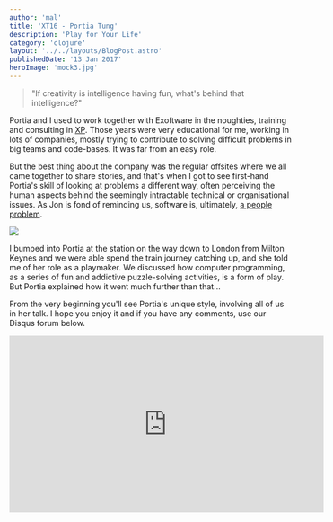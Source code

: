 ```yaml
---
author: 'mal'
title: 'XT16 - Portia Tung'
description: 'Play for Your Life'
category: 'clojure'
layout: '../../layouts/BlogPost.astro'
publishedDate: '13 Jan 2017'
heroImage: 'mock3.jpg'
---
```



> \"If creativity is intelligence having fun, what's behind that
> intelligence?\"

Portia and I used to work together with Exoftware in the noughties,
training and consulting in
[XP](https://en.wikipedia.org/wiki/Extreme_programming). Those years
were very educational for me, working in lots of companies, mostly
trying to contribute to solving difficult problems in big teams and
code-bases. It was far from an easy role.

But the best thing about the company was the regular offsites where we
all came together to share stories, and that's when I got to see
first-hand Portia's skill of looking at problems a different way, often
perceiving the human aspects behind the seemingly intractable technical
or organisational issues. As Jon is fond of reminding us, software is,
ultimately, [a people
problem](http://www.lovebusinessbooks.com/2009/03/the-secrets-of-consulting-by-gerald-m-weinberg/).


<Image src={pc} />

I bumped into Portia at the station on the way down to London from
Milton Keynes and we were able spend the train journey catching up, and
she told me of her role as a playmaker. We discussed how computer
programming, as a series of fun and addictive puzzle-solving activities,
is a form of play. But Portia explained how it went much further than
that...

From the very beginning you'll see Portia's unique style, involving all
of us in her talk. I hope you enjoy it and if you have any comments, use
our Disqus forum below.

<iframe
  width='560'
  height='315'
  src='https://www.youtube.com/embed/pJJ3SZyOlO4'
  title='XT16 - Portia Tung - Play for your Life'
  frameborder='0'
  allow='accelerometer; autoplay; clipboard-write; encrypted-media; gyroscope; picture-in-picture'
  allowfullscreen
></iframe>
